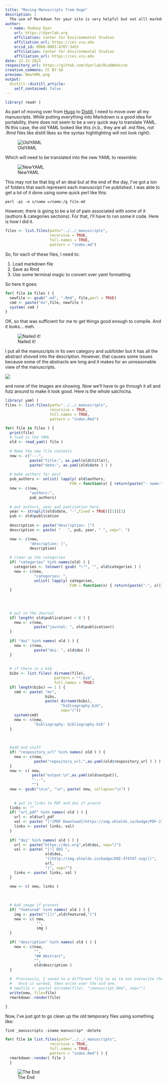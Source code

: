 ```yaml
---
title: "Moving Manuscripts from Hugo"
description: |
  The use of Markdown for your site is very helpful but not alll markdown formats are the same.  Here is how I moved from Hugo to rstudio::distill for the manuscripts section of the lab webpage.
author:
  - name: Rodney Dyer
    url: https://dyerlab.org
    affiliation: Center for Environmental Studies
    affiliation_url: https://ces.vcu.edu
    orcid_id: 0000-0003-4707-3453
    affiliation: Center for Environmental Studies
    affiliation_url: https://ces.vcu.edu
date: 12-13-2021
respository_url: https://github.com/dyerlab/DLabWebsite
creative_commons: CC BY-SA
preview: NewYAML.png
output:
  distill::distill_article:
    self_contained: false
---
```



```r
library( readr )
```

As part of moving over from [Hugo](https://gohugo.io) to [Distill](https://rstudio.github.io/distill/), I need to move over all my manuscripts.  While putting everything into Markdown is a good idea for portability, there does not seem to be a very quick way to translate YAML.  IN this case, the old YAML looked like this (n.b., they are all .md files, not .Rmd files like distill likes so the syntax hightlighting will not look right):

![OldYAML](OldYAML.png)

Which will need to be translated into the new YAML to resemble:

![NewYAML](NewYAML.png)

This may not be that big of an deal but at the end of the day, I've got a ton of folders that each represent each manuscript I've published.  I was able to get a lot of it done using some quick perl like this:

```
perl -pi -e s/name =/name:/g file.md
```

However, there is going to be a lot of pain associated with some of it (authors & categories sections).  For that, I'll have to run some `R` code.  Here is how I did it.


```r
files <- list.files(path="../../_manuscripts", 
                    recursive = TRUE,
                    full.names = TRUE,
                    pattern = "index.md")
```

So, for each of these files, I need to:  

1. Load markdown file
2. Save as Rmd
3. Use some terminal magic to convert over yaml formatting.

So here it goes:

```r
for( file in files ) { 
  newfile <- gsub(".md", ".Rmd", file,perl = TRUE)
  cmd <- paste("mv",file, newfile )
  system( cmd )
}
```

OK, so that was sufficient for me to get things good enough to compile.  And it looks... meh.

![Nailed it!](ThumbsUp.png)

I put all the manuscripts in its own category and subfolder but it has all the abstract shoved into the description.  However, that causes some issues because some of the abstracts are long and it makes for an unreasonable view of the manuscripts. 

![](Listings.png)

and none of the images are showing.  Now we'll have to go through it all and futz around to make it look good.  Here is the whole salchicha.

```r
library( yaml )
files <- list.files(path="../../_manuscripts", 
                    recursive = TRUE,
                    full.names = TRUE,
                    pattern = "index.Rmd")

for( file in files ) { 
  print(file)
  # load in the YAML
  old <- read_yaml( file )
  
  # Make the new file contents
  new <- c("---",
           paste("title:", as.yaml(old$title)),
           paste("date:", as.yaml(old$date ) ) )
  
  # make authors for post
  pub_authors <- unlist( lapply( old$authors, 
                             FUN = function(x) { return(paste("- name:", x))}))
  new <- c(new, 
           "authors:",
           pub_authors)
  
  # put authors, year and publication here.
  year <- strsplit(old$date, "-",fixed = TRUE)[[1]][1]
  pub <- old$publication
  
  description <- paste("description: |")
  description <- paste( "   ", pub, year, " ", sep=". ")

  new <- c(new,
           "description: |",
           description)
  
  # clean up the categories
  if( "categories" %in% names(old) ) { 
    categories <- tolower( gsub( "\"", "", old$categories ) )
    new <- c(new, 
             "categories: ",
             unlist( lapply( categories, 
                             FUN = function(x) { return(paste("-", x))})))
  }
  
  
  
  
  # put in the Journal 
  if( length( old$publication) > 0 ) { 
    new <- c(new,
             paste("journal: ", old$publication))
  }
  
  if( "doi" %in% names( old ) ) { 
    new <- c(new,
             paste("doi: ", old$doi ))
  }
  
  
  # if there is a bib
  bibs <- list.files( dirname(file), 
                      pattern = "*.bib",
                      full.names = TRUE)
  if( length(bibs) == 1 ) { 
    cmd <- paste( "mv", 
                  bibs, 
                  paste( dirname(bibs),
                         "bibliography.bib",
                         sep="/"))
    system(cmd)
    new <- c(new,
             "bibliography: bibliography.bib" )
  }
  
  
  
  #add end stuff
  if( "respository_url" %in% names( old ) ) { 
    new <- c(new, 
             paste("repository_url:",as.yaml(old$respository_url ) ) )
  }
  new <- c( new, 
            paste("output:\n",as.yaml(old$output)),
            "---",
            "")
  new <- gsub("\n\n", "\n", paste( new, collapse="\n") ) 
  
  
    # put in links to PDF and doi if presnt
  links <- ""
  if( "url_pdf" %in% names( old ) ) { 
    url <- old$url_pdf 
    val <- paste( "[![PDF Download](https://img.shields.io/badge/PDF-21B02C.svg)](", url, ")", sep="")
    links <- paste( links, val)
  }
  
  if( "doi" %in% names( old ) ) { 
    url <- paste("https://doi.org",old$doi, sep="/")
    val <- paste( "[![ DOI ", 
                  old$doi, 
                  "](http://img.shields.io/badge/DOI-474747.svg)](",
                  url,
                  ")", sep="") 
    links <- paste( links, val )
  }
  
  new <- c( new, links )
  
  
  
  # Add image if present
  if( "featured" %in% names( old ) ) { 
    img <- paste("![](",old$featured,")")
    new <- c( new, 
              "",
              img )
  }
  
  if( "description" %in% names( old ) ) { 
    new <- c(new,
             "",
             "## Abstract",
             "",
             old$description )
  }

  #  Previously, I saved to a different file so as to not overwrite the important stuff.
  #   Once it worked, then write over the old one.
  # newfile <- paste( dirname(file), "/manuscript.Rmd", sep="")
  write(new, file=file)
  rmarkdown::render(file)
  
}
```

Now, I've just got to go clean up the old temporary files using something like:

```
find _manuscripts -iname manuscrip* -delete
```



```r
for( file in list.files(path="../../_manuscripts", 
                    recursive = TRUE,
                    full.names = TRUE,
                    pattern = "index.Rmd") ) { 
  rmarkdown::render( file )
  }
```



![The End](TheEnd.jpeg)




